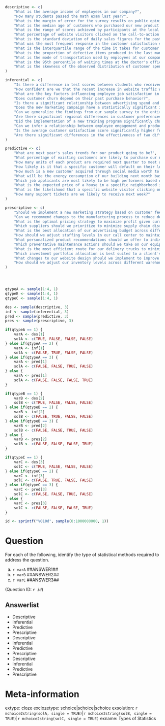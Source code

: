 ```r

descriptive <- c(
    "What is the average income of employees in our company?",
    "How many students passed the math exam last year?",
    "What is the margin of error for the survey results on public opinion regarding a proposed policy change?",
    "What is the median age of customers who purchased our new product last week?",
    "What is the range of scores achieved by participants at the local fitness challenge?",
    "What percentage of website visitors clicked on the call-to-action button yesterday?",
    "What is the standard deviation of daily sales figures for the past month?",
    "What was the most frequent response in the customer satisfaction survey?",
    "What is the interquartile range of the time it takes for customer support to resolve an issue?",
    "What is the proportion of defective items produced in the last manufacturing batch?",
    "What is the mode of transportation used by employees at our company to commute to work?",
    "What is the 95th percentile of waiting times at the doctor's office?",
    "What is the skewness of the observed distribution of customer spending?"
)

inferential <- c(
    "Is there a difference in test scores between students who received extra tutoring and those who did not?",
    "How confident are we that the recent increase in website traffic will lead to higher sales?",
    "What are the key factors influencing employee job satisfaction in our organization?",
    "Does customer churn depend on their past purchase behavior?",
    "Is there a significant relationship between advertising spend and sales revenue?",
    "Does the new marketing campaign have a statistically significant impact on brand awareness?",
    "Can we generalize the findings from our sample survey to the entire population of potential customers?",
    "Are there significant regional differences in customer preferences for our product?",
    "Did the implementation of a new training program significantly change employee performance?",
    "Can we infer a relationship between employee engagement and productivity?",
    "Is the average customer satisfaction score significantly higher for users of our premium service?",
    "Are there significant differences in the effectiveness of two different teaching methods?"
)

predictive <- c(
    "What are next year's sales trends for our product going to be?",
    "What percentage of existing customers are likely to purchase our new product based on market research?",
    "How many units of each product are required next quarter to meet anticipated demand?",
    "How likely is it that a specific customer will default on their loan?",
    "How much is a new customer acquired through social media worth to the company, over their lifetime?",
    "What will be the energy consumption of our building next month based on historical data and weather forecasts?",
    "Which job applicants are most likely to be high performers based on their application data and interview scores?",
    "What is the expected price of a house in a specific neighborhood in six months?",
    "What is the likelihood that a specific website visitor clicking on a specific advertisement?",
    "How many support tickets are we likely to receive next week?"
)

prescriptive <- c(
    "Should we implement a new marketing strategy based on customer feedback and buying patterns?",
    "Can we recommend changes to the manufacturing process to reduce defects in our products?",
    "What is the optimal pricing strategy to maximize profit given current market conditions and competitor pricing?",
    "Which suppliers should we prioritize to minimize supply chain disruptions and costs?",
    "What is the best allocation of our advertising budget across different channels to maximize reach and conversions?",
    "How should we adjust staffing levels in our call center to maintain service quality during peak hours?",
    "What personalized product recommendations should we offer to individual customers to increase sales?",
    "Which preventative maintenance actions should we take on our equipment to minimize downtime?",
    "What is the most efficient route for our delivery trucks to minimize travel time and fuel consumption?",
    "Which investment portfolio allocation is best suited to a client's risk tolerance and financial goals?",
    "What changes to our website design should we implement to improve user engagement and conversion rates?",
    "How should we adjust our inventory levels across different warehouses to meet demand while minimizing holding costs?"
)




qtypeA <- sample(1:4, 1)
qtypeB <- sample(1:4, 1)
qtypeC <- sample(1:4, 1)

des <- sample(descriptive, 3)
inf <- sample(inferential, 3)
pred <- sample(predictive, 3)
pres <- sample(prescriptive, 3)

if(qtypeA == 1) {
    varA <- des[1]
    solA <- c(TRUE, FALSE, FALSE, FALSE)
} else if(qtypeA == 2) {
    varA <- inf[1]
    solA <- c(FALSE, TRUE, FALSE, FALSE)
} else if(qtypeA == 3) {
    varA <- pred[1]
    solA <- c(FALSE, FALSE, TRUE, FALSE)
} else {
    varA <- pres[1]
    solA <- c(FALSE, FALSE, FALSE, TRUE)
}

if(qtypeB == 1) {
    varB <- des[2]
    solB <- c(TRUE, FALSE, FALSE, FALSE)
} else if(qtypeB == 2) {
    varB <- inf[2]
    solB <- c(FALSE, TRUE, FALSE, FALSE)
} else if(qtypeB == 3) {
    varB <- pred[2]
    solB <- c(FALSE, FALSE, TRUE, FALSE)
} else {
    varB <- pres[2]
    solB <- c(FALSE, FALSE, FALSE, TRUE)
}

if(qtypeC == 1) {
    varC <- des[3]
    solC <- c(TRUE, FALSE, FALSE, FALSE)
} else if(qtypeC == 2) {
    varC <- inf[3]
    solC <- c(FALSE, TRUE, FALSE, FALSE)
} else if(qtypeC == 3) {
    varC <- pred[3]
    solC <- c(FALSE, FALSE, TRUE, FALSE)
} else {
    varC <- pres[3]
    solC <- c(FALSE, FALSE, FALSE, TRUE)
}

id <- sprintf("%010d", sample(0:1000000000, 1))
```

Question
========
For each of the following, identify the type of statistical methods required to address the question.

a. `r varA` ##ANSWER1##
b. `r varB` ##ANSWER2##
c. `r varC` ##ANSWER3##

(Question ID: *`r id`*)

Answerlist
----------
* Descriptive
* Inferential
* Predictive
* Prescriptive
* Descriptive
* Inferential
* Predictive
* Prescriptive
* Descriptive
* Inferential
* Predictive
* Prescriptive

Meta-information
================
extype: cloze
exclozetype: schoice|schoice|schoice
exsolution: `r mchoice2string(solA, single = TRUE)`|`r mchoice2string(solB, single = TRUE)`|`r mchoice2string(solC, single = TRUE)`
exname: Types of Statistics